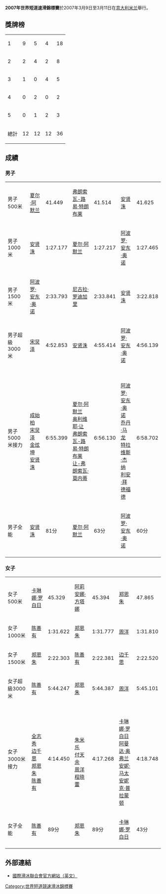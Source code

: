 '''2007年世界短道速滑錦標賽'''於2007年3月9日至3月11日在[[意大利|意大利]][[米兰|米兰]]舉行。

== 獎牌榜 ==
{| {{RankedMedalTable|class=wikitable}}
|-
| 1 ||align=left|{{KOR}} || 9 || 5 || 4 || 18
|-
| 2 ||align=left|{{CAN}} || 2 || 4 || 2 || 8
|-
| 3 ||align=left|{{USA}} || 1 || 0 || 4 || 5
|-
| 4 ||align=left|{{ITA}} || 0 || 2 || 0 || 2
|-
| 5 ||align=left|{{CHN}} || 0 || 1 || 2 || 3
|-
!colspan="2"| 總計 || 12 || 12 || 12 || 36
|}

== 成績 ==
=== 男子 ===
{| {{MedalistTable|type=項目|columns=2|style=font-size:small;}}
|-
|男子500米
|{{flagicon|CAN}} [[夏尔·阿默兰|夏尔·阿默兰]]|| 41.449
|{{flagicon|CAN}} [[弗朗索瓦-路易·特朗布莱|弗朗索瓦-路易·特朗布莱]]|| 41.514
|{{flagicon|KOR}} [[安贤洙|安贤洙]]|| 41.625
|-
|男子1000米
|{{flagicon|KOR}} [[安贤洙|安贤洙]]|| 1:27.177
|{{flagicon|CAN}} [[夏尔·阿默兰|夏尔·阿默兰]]|| 1:27.217
|{{flagicon|USA}} [[阿波罗·安东·奥诺|阿波罗·安东·奥诺]]|| 1:27.465 
|-
|男子1500米
|{{flagicon|USA}} [[阿波罗·安东·奥诺|阿波罗·安东·奥诺]]|| 2:33.793
|{{flagicon|ITA}} [[尼古拉·罗迪加里|尼古拉·罗迪加里]]|| 2:33.841
|{{flagicon|KOR}} [[安贤洙|安贤洙]]|| 3:22.818
|-
|男子超級3000米
|{{flagicon|KOR}} [[宋炅泽|宋炅泽]]|| 4:52.853 
|{{flagicon|KOR}} [[安贤洙|安贤洙]]|| 4:55.414
|{{flagicon|USA}} [[阿波罗·安东·奥诺|阿波罗·安东·奥诺]]|| 4:56.139
|-
|男子5000米接力
|{{KOR}}<br/>[[成始柏|成始柏]]<br/>[[宋炅泽|宋炅泽]]<br/>[[金炫坤|金炫坤]]<br/>[[安贤洙|安贤洙]] || 6:55.399
|{{CAN}}<br/>[[夏尔·阿默兰|夏尔·阿默兰]]<br/>[[奥利维耶·让|奥利维耶·让]]<br/>[[弗朗索瓦-路易·特朗布莱|弗朗索瓦-路易·特朗布莱]]<br/>[[让-弗朗索瓦·莫内蒂|让-弗朗索瓦·莫内蒂]] || 6:56.130
|{{USA}}<br/>[[阿波罗·安东·奥诺|阿波罗·安东·奥诺]]<br/>[[乔丹·马龙|乔丹·马龙]]<br/>[[特拉维斯·杰纳|特拉维斯·杰纳]]<br/>[[利安·拜德福德|利安·拜德福德]] || 6:58.702
|-
|男子全能
|{{flagicon|KOR}} [[安贤洙|安贤洙]]|| 81分
|{{flagicon|CAN}} [[夏尔·阿默兰|夏尔·阿默兰]]|| 63分
|{{flagicon|USA}} [[阿波罗·安东·奥诺|阿波罗·安东·奥诺]]|| 60分
|-
|}

=== 女子 ===
{| {{MedalistTable|type=項目|columns=2|style=font-size:small;}}
|-
|女子500米
|{{flagicon|CAN}} [[卡琳娜·罗白日|卡琳娜·罗白日]]|| 45.329
|{{flagicon|ITA}} [[阿莉安娜·方塔娜|阿莉安娜·方塔娜]]|| 45.394
|{{flagicon|KOR}} [[郑恩朱|郑恩朱]]|| 47.865
|-
|女子1000米
|{{flagicon|KOR}} [[陈善有|陈善有]]|| 1:31.622
|{{flagicon|KOR}} [[郑恩朱|郑恩朱]]|| 1:31.777
|{{flagicon|CHN}} [[周洋|周洋]]|| 1:31.810  
|-
|女子1500米
|{{flagicon|KOR}} [[郑恩朱|郑恩朱]]|| 2:22.303
|{{flagicon|KOR}} [[陈善有|陈善有]]|| 2:22.381
|{{flagicon|KOR}} [[边千思|边千思]]|| 2:22.520
|-
|女子超級3000米
|{{flagicon|KOR}} [[陈善有|陈善有]]|| 5:44.247
|{{flagicon|KOR}} [[郑恩朱|郑恩朱]]|| 5:44.387
|{{flagicon|CHN}} [[周洋|周洋]]|| 5:45.101
|-
|女子3000米接力
|{{KOR}}<br/>[[全志秀|全志秀]]<br/>[[边千思|边千思]]<br/>[[郑恩朱|郑恩朱]]<br/>[[陈善有|陈善有]]|| 4:14.450
|{{CHN}}<br/>[[朱米乐|朱米乐]]<br/>[[付天余|付天余]]<br/>[[周洋|周洋]]<br/>[[程晓蕾|程晓蕾]] || 4:17.268
|{{CAN}}<br/>[[卡琳娜·罗白日|卡琳娜·罗白日]]<br/>[[阿曼达·奥弗兰|阿曼达·奥弗兰]]<br/>[[安妮·马太|安妮·马太]]<br/>[[安妮克·普拉蒙顿|安妮克·普拉蒙顿]] || 4:18.748
|-
|女子全能
|{{flagicon|KOR}} [[陈善有|陈善有]]|| 89分
|{{flagicon|KOR}} [[郑恩朱|郑恩朱]]|| 89分
|{{flagicon|CAN}} [[卡琳娜·罗白日|卡琳娜·罗白日]]|| 43分
|-
|}

== 外部連結 ==
*[http://www.isu.org 國際滑冰聯合會官方網站（英文）]{{Wayback|url=http://www.isu.org/ |date=19980110123045 }}

{{Footer World Short Track Speed Skating Championships}}

{{DEFAULTSORT:2007 World Short Track Speed Skating Championships}}
[[Category:世界短道競速滑冰錦標賽|Category:世界短道競速滑冰錦標賽]]